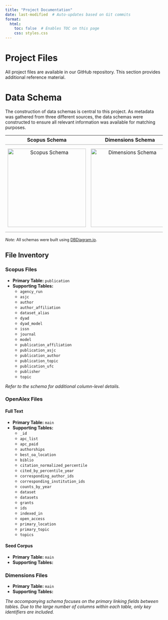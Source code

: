 ```yaml
---
title: "Project Documentation"
date: last-modified  # Auto-updates based on Git commits
format:
  html:
    toc: false  # Enables TOC on this page
    css: styles.css
---
```


# Project Files {.unnumbered}

All project files are available in our GitHub repository. This section provides additional reference material.


# Data Schema {.unnumbered}

The construction of data schemas is central to this project. As metadata was gathered from three different sources, the data schemas were constructed to ensure all relevant information was available for matching purposes.


<table>
  <thead>
    <tr>
      <th style="border-bottom: 2px solid #ccc; text-align: center;">Scopus Schema</th>
      <th style="border-bottom: 2px solid #ccc; text-align: center;">Dimensions Schema</th>
      <th style="border-bottom: 2px solid #ccc; text-align: center;" colspan="2">OpenAlex Schemas</th>
    </tr>
  </thead>
  <tbody>
    <tr>
      <td style="text-align: center; vertical-align: middle; border-bottom: 2px solid #ccc;">
        <a href="https://dbdocs.io/lauren.chenarides/scopus_schema?view=relationships" target="_blank">
          <img src="scopus_thumbnail.png" alt="Scopus Schema" width="250">
        </a>
      </td>
      <td style="text-align: center; vertical-align: middle; border-bottom: 2px solid #ccc;">
        <a href="https://dbdocs.io/lauren.chenarides/dimensions?view=relationships" target="_blank">
          <img src="dimensions_thumbnail.png" alt="Dimensions Schema" width="250">
        </a>
      </td>
      <td style="text-align: center; vertical-align: middle; border-bottom: 2px solid #ccc;">
        <a href="https://dbdocs.io/lauren.chenarides/openalex_fulltext?view=relationships" target="_blank">
          <img src="oa_thumbnail.png" alt="OpenAlex Full Text Search" width="250">
        </a>
        <div style="margin-top: 5px; font-size: 0.85em;">Full Text Search</div>
      </td>
      <td style="text-align: center; vertical-align: middle; border-bottom: 2px solid #ccc;">
        <a href="https://dbdocs.io/lauren.chenarides/openalex_schema?view=relationships" target="_blank">
          <img src="oa_thumbnail.png" alt="OpenAlex Seed Corpus" width="250">
        </a>
        <div style="margin-top: 5px; font-size: 0.85em;">Seed Corpus</div>
      </td>
    </tr>
  </tbody>
</table>


<p style="font-size: 0.9em; text-align: left; margin-top: 0.5em;">
  <em>Note:</em> All schemas were built using <a href="https://dbdiagram.io/d/scopus_schema-67d71fa375d75cc84445d40b" target="_blank">DBDiagram.io</a>.
</p>


## File Inventory

::: {.panel-tabset}

### Scopus Files

- **Primary Table:** `publication`
- **Supporting Tables:**
  - `agency_run`
  - `asjc`
  - `author`
  - `author_affiliation`
  - `dataset_alias`
  - `dyad`
  - `dyad_model`
  - `issn`
  - `journal`
  - `model`
  - `publication_affiliation`
  - `publication_asjc`
  - `publication_author`
  - `publication_topic`
  - `publication_ufc`
  - `publisher`
  - `topic`

*Refer to the schema for additional column-level details.*


### OpenAlex Files


#### Full Text {.unnumbered}

- **Primary Table:** `main`
- **Supporting Tables:**
  - `_id`
  - `apc_list`
  - `apc_paid`
  - `authorships`
  - `best_oa_location`
  - `biblio`
  - `citation_normalized_percentile`
  - `cited_by_percentile_year`
  - `corresponding_author_ids`
  - `corresponding_institution_ids`
  - `counts_by_year`
  - `dataset`
  - `datasets`
  - `grants`
  - `ids`
  - `indexed_in`
  - `open_access`
  - `primary_location`
  - `primary_topic`
  - `topics`


#### Seed Corpus {.unnumbered}
 
- **Primary Table:** `main`
- **Supporting Tables:**


### Dimensions Files

- **Primary Table:** `main`
- **Supporting Tables:**


*The accompanying schema focuses on the primary linking fields between tables. Due to the large number of columns within each table, only key identifiers are included.*

:::
